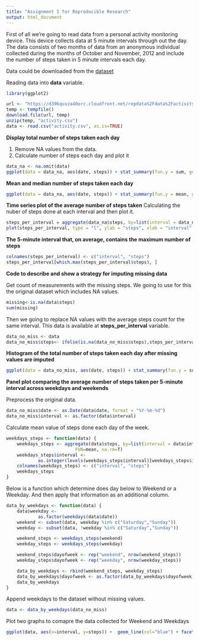```yaml
---
title: "Assignment 1 for Reproducible Research"
output: html_document
---
```


First of all we're going to read data from a personal activity monitoring device. This device collects data at 5 minute intervals through out the day. The data consists of two months of data from an anonymous individual collected during the months of October and November, 2012 and include the number of steps taken in 5 minute intervals each day.

Data could be downloaded from the [dataset](https://d396qusza40orc.cloudfront.net/repdata%2Fdata%2Factivity.zip)

Reading data into **data** variable.

```r
library(ggplot2)

url <- "https://d396qusza40orc.cloudfront.net/repdata%2Fdata%2Factivity.zip"
temp <- tempfile()
download.file(url, temp)
unzip(temp, "activity.csv")
data <- read.csv("activity.csv", as.is=TRUE)
```

**Display total number of steps taken each day**

1. Remove NA values from the data.
2. Calculate number of steps each day and plot it

```r
data_na <- na.omit(data)
ggplot(data = data_na, aes(date, steps)) + stat_summary(fun.y = sum, geom="bar") + theme(axis.text.x = element_text(angle = 90, hjust = 1))
```

**Mean and median number of steps taken each day**

```r
ggplot(data = data_na, aes(date, steps)) + stat_summary(fun.y = mean, geom="point", col="red") + stat_summary(fun.y = median, geom="point", col="green") + theme(axis.text.x = element_text(angle = 90, hjust = 1))
```

**Time series plot of the average number of steps taken**
Calculating the nuber of steps done at each interval and then plot it.
```r
steps_per_interval = aggregate(data_na$steps, by=list(interval = data_na$interval), FUN=mean)
plot(steps_per_interval, type = "l", ylab = "steps", xlab = "interval", col="blue")
```

**The 5-minute interval that, on average, contains the maximum number of steps**
```r
colnames(steps_per_interval) <- c("interval", "steps")
steps_per_interval[which.max(steps_per_interval$steps), ]
```

**Code to describe and show a strategy for imputing missing data**

Get count of measurements with the missing steps. We going to use for this the original dataset which includes NA values.
```r
missing<-is.na(data$steps)
sum(missing)
```

Then we going to replace NA values with the average steps count for the same interval. This data is available at **steps_per_interval** variable.
```r
data_no_miss <- data
data_no_miss$steps<- ifelse(is.na(data_no_miss$steps),steps_per_interval$steps[match(data_no_miss$interval,steps_per_interval$interval)],data_no_miss$steps)
```

**Histogram of the total number of steps taken each day after missing values are imputed**
```r
ggplot(data = data_no_miss, aes(date, steps)) + stat_summary(fun.y = sum, geom="bar") + theme(axis.text.x = element_text(angle = 90, hjust = 1))
```

**Panel plot comparing the average number of steps taken per 5-minute interval across weekdays and weekends**

Preprocess the original data.
```r
data_no_miss$date <- as.Date(data$date, format = "%Y-%m-%d")
data_no_miss$interval <- as.factor(data$interval)
```

Calculate mean value of steps done each day of the week.
```r
weekdays_steps <- function(data) {
    weekdays_steps <- aggregate(data$steps, by=list(interval = data$interval),
                          FUN=mean, na.rm=T)
    weekdays_steps$interval <- 
            as.integer(levels(weekdays_steps$interval)[weekdays_steps$interval])
    colnames(weekdays_steps) <- c("interval", "steps")
    weekdays_steps
}
```

Below is a function which determine does day below to Weekend or a Weekday. And then apply that information as an additional column.
```r
data_by_weekdays <- function(data) {
    data$weekday <- 
            as.factor(weekdays(data$date)) 
    weekend <- subset(data, weekday %in% c("Saturday","Sunday"))
    weekday <- subset(data, !weekday %in% c("Saturday","Sunday"))

    weekend_steps <- weekdays_steps(weekend)
    weekday_steps <- weekdays_steps(weekday)

    weekend_steps$dayofweek <- rep("weekend", nrow(weekend_steps))
    weekday_steps$dayofweek <- rep("weekday", nrow(weekday_steps))

    data_by_weekdays <- rbind(weekend_steps, weekday_steps)
    data_by_weekdays$dayofweek <- as.factor(data_by_weekdays$dayofweek)
    data_by_weekdays
}
```

Append weekdays to the dataset without missing values.
```r
data <- data_by_weekdays(data_no_miss)
```

Plot two graphs to comapre the data collected for Weekend and Weekdays
```r
ggplot(data, aes(x=interval, y=steps)) +  geom_line(col="blue") + facet_wrap(~ dayofweek, nrow=2, ncol=1) 
```
